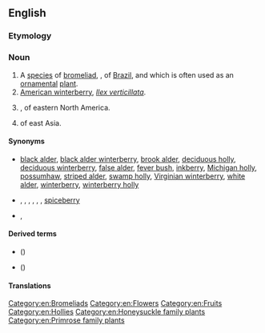 ==English==
{{wikipedia}}
{{wikispecies|Symphoricarpos orbiculatus}}

===Etymology===
{{compound|en|coral|berry}}

===Noun===
{{en-noun|~}}

# A [[species]] of [[bromeliad]], {{taxlink|Aechmea fulgens|species|noshow=1|ver=161023}}, of [[Brazil]], and which is often used as an [[ornamental]] [[plant]].
# [[American winterberry]], ''[[Ilex verticillata]]''.
# {{taxlink|Symphoricarpos orbiculatus|species|noshow=1|ver=161023}}, of eastern North America.
# {{taxlink|Ardisia crenata|species|noshow=1|ver=161023}} of east Asia.

====Synonyms====
* {{sense|American winterberry}} <!--from the Wikipedia article:-->[[black alder]], [[black alder winterberry]], [[brook alder]], [[deciduous holly]], [[deciduous winterberry]], [[false alder]], [[fever bush]], [[inkberry]], [[Michigan holly]], [[possumhaw]], [[striped alder]], [[swamp holly]], [[Virginian winterberry]], [[white alder]], [[winterberry]], [[winterberry holly]]
* {{sense|Ardisia crenata}} {{l|en|Christmas berry}}, {{vern|Australian holly}}, {{vern|coral ardisia}}, {{vern|coral bush}}, {{vern|coralberry tree}}, {{vern|hen's-eyes}}, [[spiceberry]]
* {{sense|Symphiocarpus orbiculatus}} {{l|en|buckbrush}}, {{vern|Indian currant}}

====Derived terms====
* {{vern|Chenault coralberry}} ({{taxlink|Symphoricarpos × chenaultii|nothospecies|noshow=1|ver=161023}})
* {{vern|Chinese coralberry}} ({{taxlink|Symphoricarpos sinensis|species|noshow=1|ver=161023}})

====Translations====
{{trans-top|''Aechmea fulgens''}}
{{trans-mid}}
{{trans-bottom}}

{{trans-see|American winterberry}}

{{trans-see|Ardisia crenata|spiceberry}}

[[Category:en:Bromeliads]]
[[Category:en:Flowers]]
[[Category:en:Fruits]]
[[Category:en:Hollies]]
[[Category:en:Honeysuckle family plants]]
[[Category:en:Primrose family plants]]